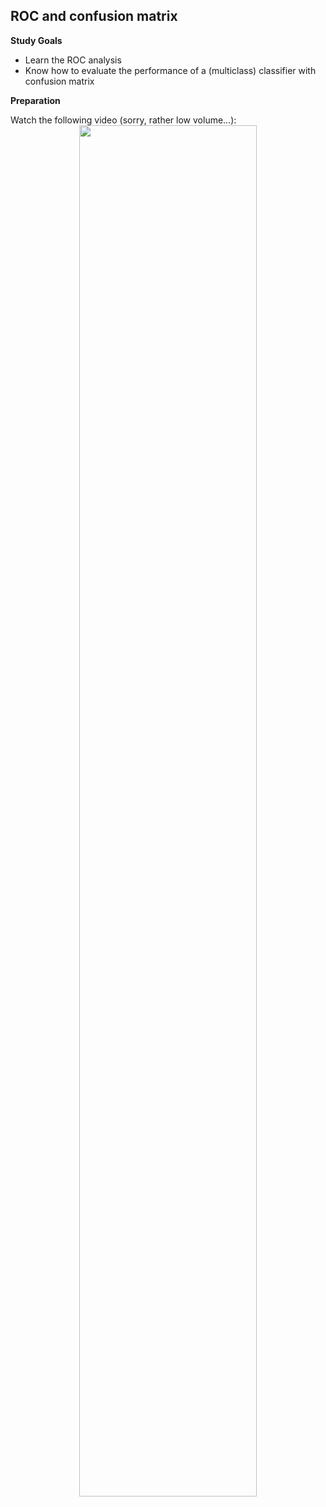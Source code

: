 ## ROC and confusion matrix

**Study Goals**

- Learn the ROC analysis
- Know how to evaluate the performance of a (multiclass) classifier with confusion matrix

**Preparation**

Watch the following video  (sorry, rather low volume...):
<center>
![](https://www.youtube.com/watch?v=g3w98HnbtEw&list=PLMyWaJl2LoXyhFvMjtbBGs0Pi8khHbKm3&index=5&t=0s){width="75%"}
</center>
